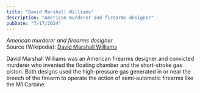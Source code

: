 ```yaml
---
title: "David Marshall Williams"
description: "American murderer and firearms designer"
pubDate: "7/17/2024"
---
```


*American murderer and firearms designer*  
Source (Wikipedia): [David Marshall Williams][1]

David Marshall Williams was an American firearms designer and convicted murderer who invented the floating chamber and the short-stroke gas piston. Both designs used the high-pressure gas generated in or near the breech of the firearm to operate the action of semi-automatic firearms like the M1 Carbine.

[1]: https://en.wikipedia.org/wiki/David_Marshall_Williams
